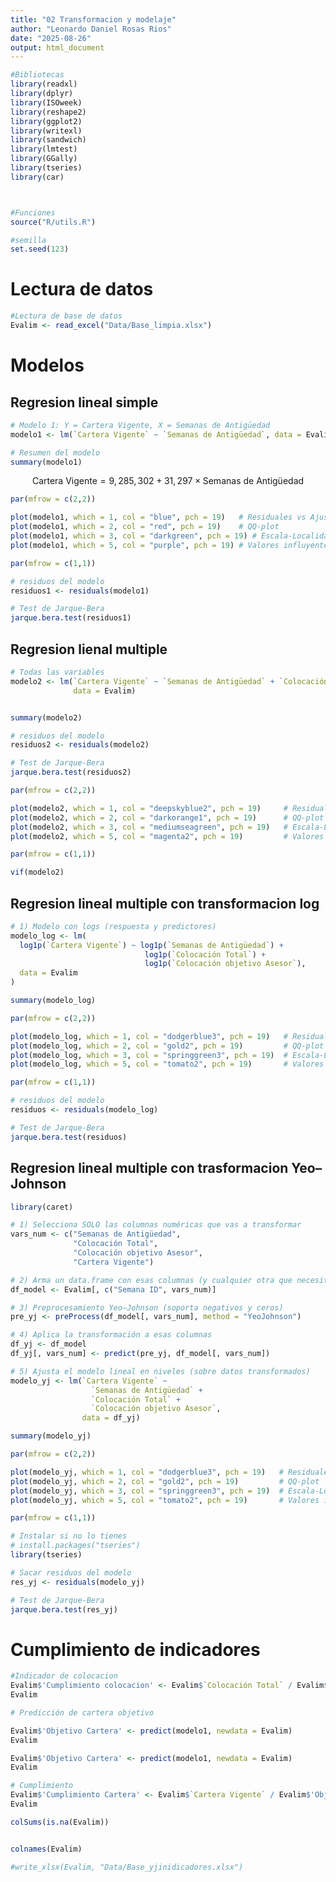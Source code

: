 ```yaml
---
title: "02 Transformacion y modelaje"
author: "Leonardo Daniel Rosas Rios"
date: "2025-08-26"
output: html_document
---
```


```r
#Bibliotecas
library(readxl)
library(dplyr)
library(ISOweek)
library(reshape2)
library(ggplot2)
library(writexl)
library(sandwich)   
library(lmtest)     
library(GGally)
library(tseries)
library(car)



#Funciones
source("R/utils.R")

#semilla
set.seed(123)


```


# Lectura de datos
```r
#Lectura de base de datos
Evalim <- read_excel("Data/Base_limpia.xlsx")

```



# Modelos


## Regresion lineal simple 

```r
# Modelo 1: Y = Cartera Vigente, X = Semanas de Antigüedad
modelo1 <- lm(`Cartera Vigente` ~ `Semanas de Antigüedad`, data = Evalim)

# Resumen del modelo
summary(modelo1)
```




$$
\text{Cartera Vigente} = 9{,}285{,}302 \;+\; 31{,}297 \times \text{Semanas de Antigüedad}
$$


```r
par(mfrow = c(2,2))  

plot(modelo1, which = 1, col = "blue", pch = 19)   # Residuales vs Ajustados
plot(modelo1, which = 2, col = "red", pch = 19)    # QQ-plot
plot(modelo1, which = 3, col = "darkgreen", pch = 19) # Escala-Localidad
plot(modelo1, which = 5, col = "purple", pch = 19) # Valores influyentes

par(mfrow = c(1,1))

```


```r
# residuos del modelo
residuos1 <- residuals(modelo1)

# Test de Jarque-Bera
jarque.bera.test(residuos1)

```









## Regresion lienal multiple



```r
# Todas las variables
modelo2 <- lm(`Cartera Vigente` ~ `Semanas de Antigüedad` + `Colocación Total` + `Colocación objetivo Asesor`, 
              data = Evalim)


summary(modelo2)

```
```r
# residuos del modelo
residuos2 <- residuals(modelo2)

# Test de Jarque-Bera
jarque.bera.test(residuos2)

```
```r
par(mfrow = c(2,2))  

plot(modelo2, which = 1, col = "deepskyblue2", pch = 19)     # Residuales vs Ajustados
plot(modelo2, which = 2, col = "darkorange1", pch = 19)      # QQ-plot
plot(modelo2, which = 3, col = "mediumseagreen", pch = 19)   # Escala-Localidad
plot(modelo2, which = 5, col = "magenta2", pch = 19)         # Valores influyentes

par(mfrow = c(1,1))


```

```r
vif(modelo2)

```





## Regresion lineal multiple con transformacion log

```r

# 1) Modelo con logs (respuesta y predictores)
modelo_log <- lm(
  log1p(`Cartera Vigente`) ~ log1p(`Semanas de Antigüedad`) +
                              log1p(`Colocación Total`) +
                              log1p(`Colocación objetivo Asesor`),
  data = Evalim
)

summary(modelo_log)
```


```r
par(mfrow = c(2,2))

plot(modelo_log, which = 1, col = "dodgerblue3", pch = 19)   # Residuales vs Ajustados
plot(modelo_log, which = 2, col = "gold2", pch = 19)         # QQ-plot
plot(modelo_log, which = 3, col = "springgreen3", pch = 19)  # Escala-Localidad
plot(modelo_log, which = 5, col = "tomato2", pch = 19)       # Valores influyentes

par(mfrow = c(1,1))


```



```r
# residuos del modelo
residuos <- residuals(modelo_log)

# Test de Jarque-Bera
jarque.bera.test(residuos)
```

## Regresion lineal multiple con trasformacion Yeo–Johnson



```r
library(caret)

# 1) Selecciona SOLO las columnas numéricas que vas a transformar
vars_num <- c("Semanas de Antigüedad",
              "Colocación Total",
              "Colocación objetivo Asesor",
              "Cartera Vigente")

# 2) Arma un data.frame con esas columnas (y cualquier otra que necesites como ID/semana)
df_model <- Evalim[, c("Semana ID", vars_num)]

# 3) Preprocesamiento Yeo–Johnson (soporta negativos y ceros)
pre_yj <- preProcess(df_model[, vars_num], method = "YeoJohnson")

# 4) Aplica la transformación a esas columnas
df_yj <- df_model
df_yj[, vars_num] <- predict(pre_yj, df_model[, vars_num])

# 5) Ajusta el modelo lineal en niveles (sobre datos transformados)
modelo_yj <- lm(`Cartera Vigente` ~
                  `Semanas de Antigüedad` +
                  `Colocación Total` +
                  `Colocación objetivo Asesor`,
                data = df_yj)

summary(modelo_yj)

```

```r
par(mfrow = c(2,2))

plot(modelo_yj, which = 1, col = "dodgerblue3", pch = 19)   # Residuales vs Ajustados
plot(modelo_yj, which = 2, col = "gold2", pch = 19)         # QQ-plot
plot(modelo_yj, which = 3, col = "springgreen3", pch = 19)  # Escala-Localidad
plot(modelo_yj, which = 5, col = "tomato2", pch = 19)       # Valores influyentes

par(mfrow = c(1,1))

```





```r
# Instalar si no lo tienes
# install.packages("tseries")
library(tseries)

# Sacar residuos del modelo
res_yj <- residuals(modelo_yj)

# Test de Jarque-Bera
jarque.bera.test(res_yj)

```


# Cumplimiento de indicadores



```r
#Indicador de colocacion 
Evalim$'Cumplimiento colocacion' <- Evalim$`Colocación Total` / Evalim$`Colocación objetivo Asesor`
Evalim
```


```r
# Predicción de cartera objetivo

Evalim$'Objetivo Cartera' <- predict(modelo1, newdata = Evalim)
Evalim
```

```r

Evalim$'Objetivo Cartera' <- predict(modelo1, newdata = Evalim)
Evalim
```



```r
# Cumplimiento
Evalim$'Cumplimiento Cartera' <- Evalim$`Cartera Vigente` / Evalim$'Objetivo Cartera'
Evalim
```


```r

colSums(is.na(Evalim))



```


```r
colnames(Evalim)
```




```r
#write_xlsx(Evalim, "Data/Base_yjinidicadores.xlsx")

```








